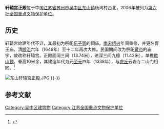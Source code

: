 {{coord|31|03|21|N|120|21|25|E|display=title|scale:10000}}
{{文物保护单位
| 级别 = 全国
| 名称 = 轩辕宫正殿
| 图片 = 
| 所在 = [[江苏省|江苏省]][[苏州市|苏州市]]
| 分类 = 古建筑
| 时代 = 元
| 编号 = [[第六批全国重点文物保护单位|第六批]]第518项
| 登录 = 2006年5月25日
}}

'''轩辕宫正殿'''位于中国[[江苏省|江苏省]][[苏州市|苏州市]][[吴中区|吴中区]][[东山镇_(苏州市)|东山镇]]杨湾村西北，2006年被列为[[第六批全国重点文物保护单位|第六批全国重点文物保护单位]]。

==历史==
轩辕宫始建年代不详，其最初为祭祀[[伍子胥|伍子胥]]的祠庙。[[南宋|南宋]][[绍兴_(年号)|绍兴]]年间重修，并更名胥王庙。清[[顺治|顺治]]六年（1649年）至十二年再次大修。民国期间改为祭祀[[黄帝|黄帝]]的庙宇，故改称轩辕宫。正殿面阔三间（13.74米），进深三间九檩（11.43米），单檐[[歇山顶|歇山顶]]，脊高10米余，其建造年代为元[[至元_(元顺帝)|至元]]四年（1338年），与[[虎丘|虎丘]]云岩寺二山门相同。<ref>{{Cite book |author=国家文物局 编 |title=全国重点文物保护单位（第六批）·第Ⅴ卷 |publisher=文物出版社 |year=2008 |isbn=978-7-5010-2446-9 |pages=59 }}</ref>

[[File:东山轩辕宫正殿.JPG|left]]
{{-}}
==参考文献==
{{reflist}}

{{江苏全国重点文物保护单位}}

{{DEFAULTSORT:xuan}}
[[Category:吴中区建筑物|Category:吴中区建筑物]]
[[Category:江苏全国重点文物保护单位|Category:江苏全国重点文物保护单位]]